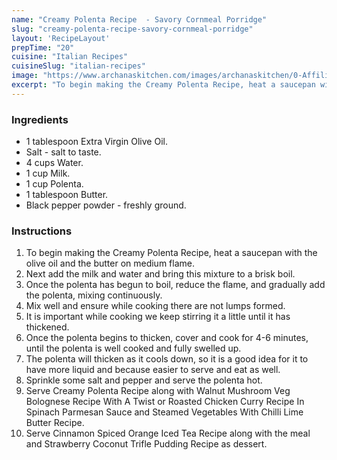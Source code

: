 ---
name: "Creamy Polenta Recipe  - Savory Cornmeal Porridge"
slug: "creamy-polenta-recipe-savory-cornmeal-porridge"
layout: 'RecipeLayout'
prepTime: "20"
cuisine: "Italian Recipes"
cuisineSlug: "italian-recipes"
image: "https://www.archanaskitchen.com/images/archanaskitchen/0-Affiliate-Articles/Creamy_Polenta_Recipe_1.jpg"
excerpt: "To begin making the Creamy Polenta Recipe, heat a saucepan with the olive oil and the butter on medium flame"
---

### Ingredients

- 1 tablespoon Extra Virgin Olive Oil.
- Salt - salt to taste.
- 4 cups Water.
- 1 cup Milk.
- 1 cup Polenta.
- 1 tablespoon Butter.
- Black pepper powder - freshly ground.

### Instructions

1. To begin making the Creamy Polenta Recipe, heat a saucepan with the olive oil and the butter on medium flame.
1. Next add the milk and water and bring this mixture to a brisk boil.
1. Once the polenta has begun to boil, reduce the flame, and gradually add the polenta, mixing continuously.
1. Mix well and ensure while cooking there are not lumps formed.
1. It is important while cooking we keep stirring it a little until it has thickened.
1. Once the polenta begins to thicken, cover and cook for 4-6 minutes, until the polenta is well cooked and fully swelled up.
1. The polenta will thicken as it cools down, so it is a good idea for it to have more liquid and because easier to serve and eat as well.
1. Sprinkle some salt and pepper and serve the polenta hot.
1. Serve Creamy Polenta Recipe along with Walnut Mushroom Veg Bolognese Recipe With A Twist or Roasted Chicken Curry Recipe In Spinach Parmesan Sauce and Steamed Vegetables With Chilli Lime Butter Recipe.
1. Serve Cinnamon Spiced Orange Iced Tea Recipe along with the meal and Strawberry Coconut Trifle Pudding Recipe as dessert.
